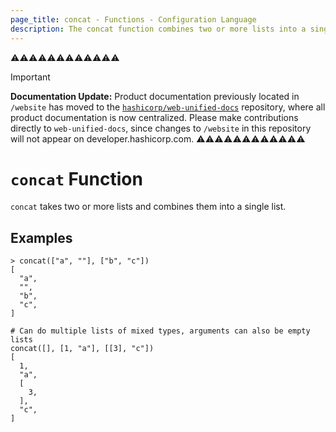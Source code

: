 ```yaml
---
page_title: concat - Functions - Configuration Language
description: The concat function combines two or more lists into a single list.
---
```


⚠️⚠️⚠️⚠️⚠️⚠️⚠️⚠️⚠️⚠️⚠️⚠️
> [!IMPORTANT]  
> **Documentation Update:** Product documentation previously located in `/website` has moved to the [`hashicorp/web-unified-docs`](https://github.com/hashicorp/web-unified-docs) repository, where all product documentation is now centralized. Please make contributions directly to `web-unified-docs`, since changes to `/website` in this repository will not appear on developer.hashicorp.com.
⚠️⚠️⚠️⚠️⚠️⚠️⚠️⚠️⚠️⚠️⚠️⚠️


# `concat` Function

`concat` takes two or more lists and combines them into a single list.

## Examples

```
> concat(["a", ""], ["b", "c"])
[
  "a",
  "",
  "b",
  "c",
]

# Can do multiple lists of mixed types, arguments can also be empty lists
concat([], [1, "a"], [[3], "c"])
[
  1,
  "a",
  [
    3,
  ],
  "c",
]
```
